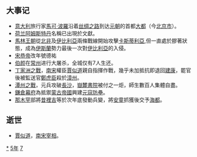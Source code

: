 {{yearTOC|1275|元'''[[至元_(元世祖)|至元]]十二年'''；南宋'''[[德祐|德祐]]元年'''；越南'''[[寳符|寳符]]三年'''；日本'''[[文永|文永]]十二年'''，'''[[建治|建治]]元年'''}}

== 大事记 ==
*[[意大利|意大利]]旅行家[[马可·波罗|馬可·波羅]]沿着[[丝绸之路|丝绸之路]]到达[[元朝|元朝]]的首都[[元大都|大都]]（今[[北京市|北京市]]）。
*[[荷兰|荷兰]][[阿姆斯特丹|阿姆斯特丹]]名稱已出現於文獻。
*[[馬林王朝|馬林王朝]]從[[北非|北非]]及[[伊比利亞|伊比利亞]]兩條戰線開始攻擊[[卡斯蒂利亞|卡斯蒂利亞]],但一直處於膠著狀態，成為[[伊斯蘭|伊斯蘭]]勢力最後一次對[[伊比利亞|伊比利亞]]的入侵。
*[[宋恭帝|宋恭帝]]改年號德祐
*[[伯顏_(八鄰部)|伯颜]]在[[常州|常州]]进行大屠杀，全城仅有7人生还。
*[[丁家洲之戰|丁家洲之戰]]，[[南宋|南宋]]權臣[[賈似道|賈似道]]親自指揮作戰，幾乎未加抵抗即退回[[建康|建康]]，罷官後被監送官[[鄭虎臣|鄭虎臣]]殺於[[漳州|漳州]]。
*[[潭州之戰|潭州之戰]]，元兵攻破[[長沙|長沙]]，[[嶽麓書院|嶽麓書院]]被付之一炬，師生數百人集體自盡。
*[[鎌倉幕府|鎌倉幕府]]為抵禦[[蒙古帝國|蒙古帝國]]興建[[元寇防壘|元寇防壘]]。
*[[那木罕|那木罕]]部將[[昔裡吉|昔裡吉]]等於次年底發動兵變，將[[安童|安童]]抓獲後交予[[海都|海都]]。

== 逝世 ==
{{Wikisource year mention}}
* [[賈似道|賈似道]]，[[南宋|南宋]][[宰相|宰相]]。

[[Category:1275年|*]]
[[Category:1270年代|5年]]
[[Category:13世纪各年|7]]